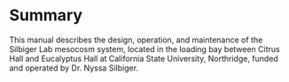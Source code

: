 # Summary

This manual describes the design, operation, and maintenance of the Silbiger Lab mesocosm system, located in the loading bay between Citrus Hall and Eucalyptus Hall at California State University, Northridge, funded and operated by Dr. Nyssa Silbiger.
